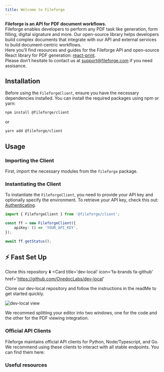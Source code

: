 ```yaml
---
title: Welcome to Fileforge
---
```

**Fileforge is an API for PDF document workflows.**
<br/>Fileforge enables developers to perform any PDF task like generation, form filling, digital signature and more. 
Our open-source library helps developers build complex documents that integrate with our API and external services to build document-centric workflows. 
<br/>Here you’ll find resources and guides for the Fileforge API and open-source React library for PDF generation: [react-print](/react-print/welcome/). 
<br/>Please don’t hesitate to contact us at support@fileforge.com if you need assisance.


## Installation

Before using the `FileforgeClient`, ensure you have the necessary dependencies installed. You can install the required packages using npm or yarn:

```sh
npm install @fileforge/client
```

or

```sh
yarn add @fileforge/client
```

## Usage

### Importing the Client

First, import the necessary modules from the `fileforge` package.

### Instantiating the Client

To instantiate the `FileforgeClient`, you need to provide your API key and optionally specify the environment. To retrieve your API key, check this out: [Authenticating](/getting-started/general/authentication).

```typescript
import { FileforgeClient } from '@fileforge/client';

const ff = new FileforgeClient({
    apiKey: () => 'YOUR_API_KEY',
});

await ff.getStatus();
```


## ⚡️ Fast Set Up

Clone this repository ⬇️
<Card 
  title='dev-local'
  icon='fa-brands fa-github'
  href='https://github.com/OnedocLabs/dev-local'
>
Clone our dev-local repository and follow the instructions in the readMe to get started quickly.
</Card>

![dev-local view](https://github.com/OnedocLabs/dev-local/blob/main/src/images/screenshot-dev-local.png?raw=true)

<Callout intent='tip' title='Using dev-local'>
We recommed splitting your editor into two windows, one for the code and the other for the PDF viewing integration.
</Callout>

### Official API Clients

Fileforge maintains official API clients for Python, Node/Typescript, and Go. We recommend using these clients to interact
with all stable endpoints. You can find them here:

<Cards>
  <Card
    title="react-print"
    icon="fa-brands fa-react"
    href="/react-print/welcome/"
  />
  <Card
    title="API Reference"
    icon="fa-solid fa-bolt"
    href="/api-reference/introduction/"
  />
</Cards>

### Useful resources

<Cards>
 <Card
    title="Website"
    icon="fa-solid fa-computer"
    href="https://fileforge.com"
  />
  <Card
    title="Discord"
    icon="fa-brands fa-discord"
    href="https://discord.com/invite/uRJE6e2rgr"
  />  
  <Card
    title="Youtube"
    icon="fa-brands fa-youtube"
    href="https://www.youtube.com/@OnedocLabs"
  />
</Cards>